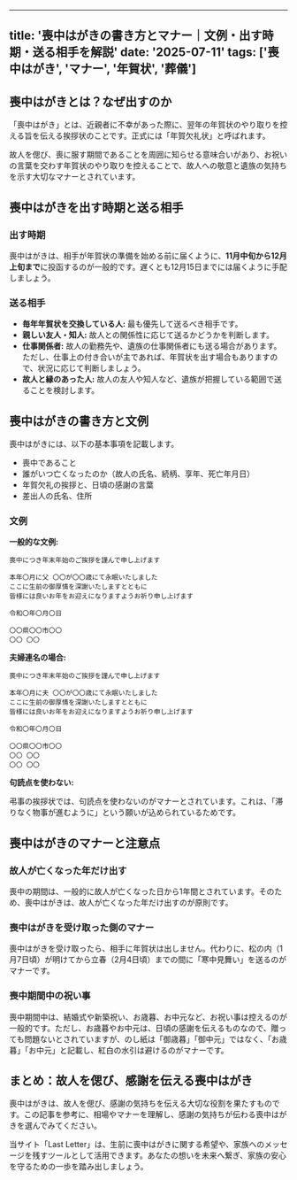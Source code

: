 
---
title: '喪中はがきの書き方とマナー｜文例・出す時期・送る相手を解説'
date: '2025-07-11'
tags: ['喪中はがき', 'マナー', '年賀状', '葬儀']
---

## 喪中はがきとは？なぜ出すのか

「喪中はがき」とは、近親者に不幸があった際に、翌年の年賀状のやり取りを控える旨を伝える挨拶状のことです。正式には「年賀欠礼状」と呼ばれます。

故人を偲び、喪に服す期間であることを周囲に知らせる意味合いがあり、お祝いの言葉を交わす年賀状のやり取りを控えることで、故人への敬意と遺族の気持ちを示す大切なマナーとされています。

## 喪中はがきを出す時期と送る相手

### 出す時期

喪中はがきは、相手が年賀状の準備を始める前に届くように、**11月中旬から12月上旬まで**に投函するのが一般的です。遅くとも12月15日までには届くように手配しましょう。

### 送る相手

*   **毎年年賀状を交換している人:** 最も優先して送るべき相手です。
*   **親しい友人・知人:** 故人との関係性に応じて送るかどうかを判断します。
*   **仕事関係者:** 故人の勤務先や、遺族の仕事関係者にも送る場合があります。ただし、仕事上の付き合いが主であれば、年賀状を出す場合もありますので、状況に応じて判断しましょう。
*   **故人と縁のあった人:** 故人の友人や知人など、遺族が把握している範囲で送ることを検討します。

## 喪中はがきの書き方と文例

喪中はがきには、以下の基本事項を記載します。

*   喪中であること
*   誰がいつ亡くなったのか（故人の氏名、続柄、享年、死亡年月日）
*   年賀欠礼の挨拶と、日頃の感謝の言葉
*   差出人の氏名、住所

### 文例

**一般的な文例:**

```
喪中につき年末年始のご挨拶を謹んで申し上げます

本年〇月に父 〇〇が〇〇歳にて永眠いたしました
ここに生前の御厚情を深謝いたしますとともに
皆様には良いお年をお迎えになりますようお祈り申し上げます

令和〇年〇月〇日

〇〇県〇〇市〇〇
〇〇 〇〇
```

**夫婦連名の場合:**

```
喪中につき年末年始のご挨拶を謹んで申し上げます

本年〇月に夫 〇〇が〇〇歳にて永眠いたしました
ここに生前の御厚情を深謝いたしますとともに
皆様には良いお年をお迎えになりますようお祈り申し上げます

令和〇年〇月〇日

〇〇県〇〇市〇〇
〇〇 〇〇
〇〇 〇〇
```

**句読点を使わない:**

弔事の挨拶状では、句読点を使わないのがマナーとされています。これは、「滞りなく物事が進むように」という願いが込められているためです。

## 喪中はがきのマナーと注意点

### 故人が亡くなった年だけ出す

喪中の期間は、一般的に故人が亡くなった日から1年間とされています。そのため、喪中はがきは、故人が亡くなった年だけ出すのが原則です。

### 喪中はがきを受け取った側のマナー

喪中はがきを受け取ったら、相手に年賀状は出しません。代わりに、松の内（1月7日頃）が明けてから立春（2月4日頃）までの間に「寒中見舞い」を送るのがマナーです。

### 喪中期間中の祝い事

喪中期間中は、結婚式や新築祝い、お歳暮、お中元など、お祝い事は控えるのが一般的です。ただし、お歳暮やお中元は、日頃の感謝を伝えるものなので、贈っても問題ないとされていますが、のし紙は「御歳暮」「御中元」ではなく、「お歳暮」「お中元」と記載し、紅白の水引は避けるのがマナーです。

## まとめ：故人を偲び、感謝を伝える喪中はがき

喪中はがきは、故人を偲び、感謝の気持ちを伝える大切な役割を果たすものです。この記事を参考に、相場やマナーを理解し、感謝の気持ちが伝わる喪中はがきを選んでみてください。

当サイト「Last Letter」は、生前に喪中はがきに関する希望や、家族へのメッセージを残すツールとして活用できます。あなたの想いを未来へ繋ぎ、家族の安心を守るための一歩を踏み出しましょう。
